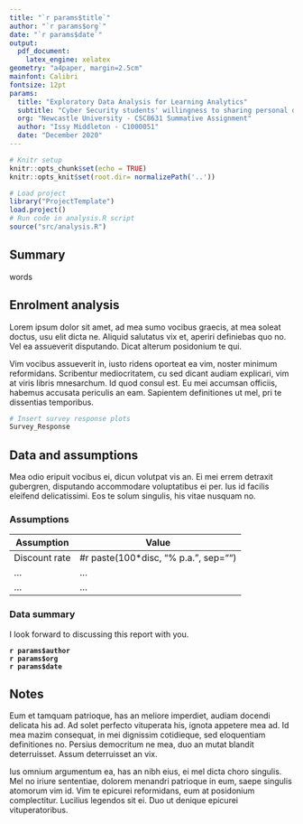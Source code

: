 ```yaml
---
title: "`r params$title`"
author: "`r params$org`"
date: "`r params$date`"
output: 
  pdf_document:
    latex_engine: xelatex
geometry: "a4paper, margin=2.5cm"
mainfont: Calibri
fontsize: 12pt
params:
  title: "Exploratory Data Analysis for Learning Analytics"
  subtitle: "Cyber Security students' willingness to sharing personal data"
  org: "Newcastle University - CSC8631 Summative Assignment"
  author: "Issy Middleton - C1000051"
  date: "December 2020"
---
```


```r
# Knitr setup
knitr::opts_chunk$set(echo = TRUE)
knitr::opts_knit$set(root.dir= normalizePath('..'))
```

```r
# Load project
library("ProjectTemplate")
load.project()
# Run code in analysis.R script
source("src/analysis.R")
```

## Summary

words

## Enrolment analysis

Lorem ipsum dolor sit amet, ad mea sumo vocibus graecis, at mea soleat doctus, usu elit dicta ne. Aliquid salutatus vix et, aperiri definiebas quo no. Vel ea assueverit disputando. Dicat alterum posidonium te qui.

Vim vocibus assueverit in, iusto ridens oporteat ea vim, noster minimum reformidans. Scribentur mediocritatem, cu sed dicant audiam explicari, vim at viris libris mnesarchum. Id quod consul est. Eu mei accumsan officiis, habemus accusata periculis an eam. Sapientem definitiones ut mel, pri te dissentias temporibus.

```r
# Insert survey response plots
Survey_Response
```

\newpage

## Data and assumptions

Mea odio eripuit vocibus ei, dicun volutpat vis an. Ei mei errem detraxit gubergren, disputando accommodare voluptatibus ei per. Ius id facilis eleifend delicatissimi. Eos te solum singulis, his vitae nusquam no.

### Assumptions

Assumption    | Value
------------- | -------------------------------------
Discount rate | #r paste(100*disc, "% p.a.", sep="")
...           | ...
...           | ...

### Data summary



I look forward to discussing this report with you.

**`r params$author`**  
**`r params$org`**  
**`r params$date`**

## Notes

Eum et tamquam patrioque, has an meliore imperdiet, audiam docendi delicata his ad. Ad solet perfecto vituperata his, ignota appetere mea ad. Id mea mazim consequat, in mei dignissim cotidieque, sed eloquentiam definitiones no. Persius democritum ne mea, duo an mutat blandit deterruisset. Assum deterruisset an vix.

Ius omnium argumentum ea, has an nibh eius, ei mel dicta choro singulis. Mel no iriure sententiae, dolorem menandri patrioque in eum, saepe singulis atomorum vim id. Vim te epicurei reformidans, eum at posidonium complectitur. Lucilius legendos sit ei. Duo ut denique epicurei vituperatoribus.
